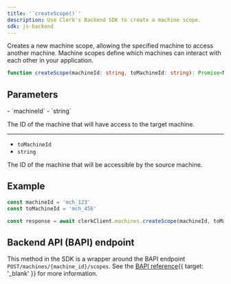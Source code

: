 ```yaml
---
title: '`createScope()`'
description: Use Clerk's Backend SDK to create a machine scope.
sdk: js-backend
---
```


Creates a new machine scope, allowing the specified machine to access another machine. Machine scopes define which machines can interact with each other in your application.

```ts
function createScope(machineId: string, toMachineId: string): Promise<MachineScope>
```

## Parameters

<Properties>
  - `machineId`
  - `string`

  The ID of the machine that will have access to the target machine.

  ---

  - `toMachineId`
  - `string`

  The ID of the machine that will be accessible by the source machine.
</Properties>

## Example

<Include src="_partials/backend/usage" />

```ts
const machineId = 'mch_123'
const toMachineId = 'mch_456'

const response = await clerkClient.machines.createScope(machineId, toMachineId)
```

## Backend API (BAPI) endpoint

This method in the SDK is a wrapper around the BAPI endpoint `POST/machines/{machine_id}/scopes`. See the [BAPI reference](/docs/reference/backend-api/tag/machines/post/machines/%7Bmachine_id%7D/scopes){{ target: '_blank' }} for more information.
